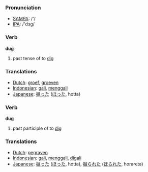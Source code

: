 === Pronunciation ===
*[[w:SAMPA|SAMPA]]: /'/
*[[w:IPA|IPA]]: /'dɜg/

=== Verb ===

'''dug'''

# past tense of to [[dig]]

=== Translations ===
*[[Dutch]]: [[groef]], [[groeven]]
*[[Indonesian]]: [[gali]], [[gali|menggali]]
*[[Japanese]]: [[掘った]] ([[ほった]], hotta)

=== Verb ===

'''dug'''

# past participle of to [[dig]]

=== Translations ===
*[[Dutch]]: [[gegraven]]
*[[Indonesian]]: [[gali]], [[gali|menggali]], [[gali|digali]]
*[[Japanese]]: [[掘った]] ([[ほった]], hotta), [[掘られた]] ([[ほられた]], horareta)